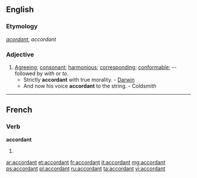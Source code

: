 ==English==

===Etymology===
{{etyl|fro}} ''[[acordant]]'', {{etyl|fr}} ''accordant''

===Adjective===
{{en-adj}}

# [[agreeing|Agreeing]]; [[consonant]]; [[harmonious]]; [[corresponding]]; [[conformable]]; -- followed by ''with'' or ''to''.
#* Strictly '''accordant''' with true morality. - [[Darwin]]
#* And now his voice '''accordant''' to the string. - Coldsmith

----

==French==

===Verb===
'''accordant'''

# {{present participle of|accorder|lang=fr}}

[[ar:accordant]]
[[et:accordant]]
[[fr:accordant]]
[[it:accordant]]
[[mg:accordant]]
[[ps:accordant]]
[[pl:accordant]]
[[ru:accordant]]
[[ta:accordant]]
[[vi:accordant]]